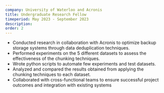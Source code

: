 ```yaml
---
company: University of Waterloo and Acronis
title: Undergraduate Research Fellow
timeperiod: May 2023 - September 2023
description:
order: 2 
---
```


- Conducted research in collaboration with Acronis to optimize backup storage systems through data
deduplication techniques.
- Performed experiments on the 5 different datasets to assess the effectiveness of the chunking techniques.
- Wrote python scripts to automate few experiments and test datasets.
- Analyzed and compared the results obtained from applying the chunking techniques to each dataset.
- Collaborated with cross-functional teams to ensure successful project outcomes and integration with existing
systems